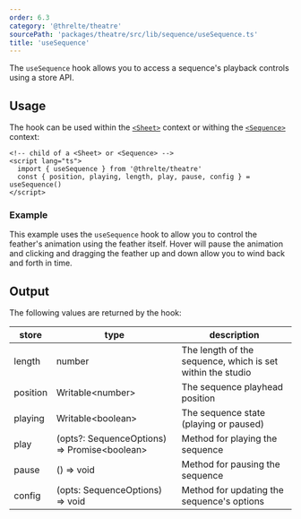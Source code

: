 ```yaml
---
order: 6.3
category: '@threlte/theatre'
sourcePath: 'packages/theatre/src/lib/sequence/useSequence.ts'
title: 'useSequence'
---
```


The `useSequence` hook allows you to access a sequence's playback controls using a store API.

## Usage

The hook can be used within the [`<Sheet>`](/docs/reference/theatre/sheet) context or withing the [`<Sequence>`](/docs/reference/theatre/sequence) context:

```svelte
<!-- child of a <Sheet> or <Sequence> -->
<script lang="ts">
  import { useSequence } from '@threlte/theatre'
  const { position, playing, length, play, pause, config } = useSequence()
</script>
```

### Example

This example uses the `useSequence` hook to allow you to control the feather's animation using the feather itself. Hover will pause the animation and clicking and dragging the feather up and down allow you to wind back and forth in time.

<Example path="theatre/use-sequence" />

## Output

The following values are returned by the hook:

| store    | type                                           | description                                                |
| -------- | ---------------------------------------------- | ---------------------------------------------------------- |
| length   | number                                         | The length of the sequence, which is set within the studio |
| position | Writable\<number\>                             | The sequence playhead position                             |
| playing  | Writable\<boolean\>                            | The sequence state (playing or paused)                     |
| play     | (opts?: SequenceOptions) => Promise\<boolean\> | Method for playing the sequence                            |
| pause    | () => void                                     | Method for pausing the sequence                            |
| config   | (opts: SequenceOptions) => void                | Method for updating the sequence's options                 |

